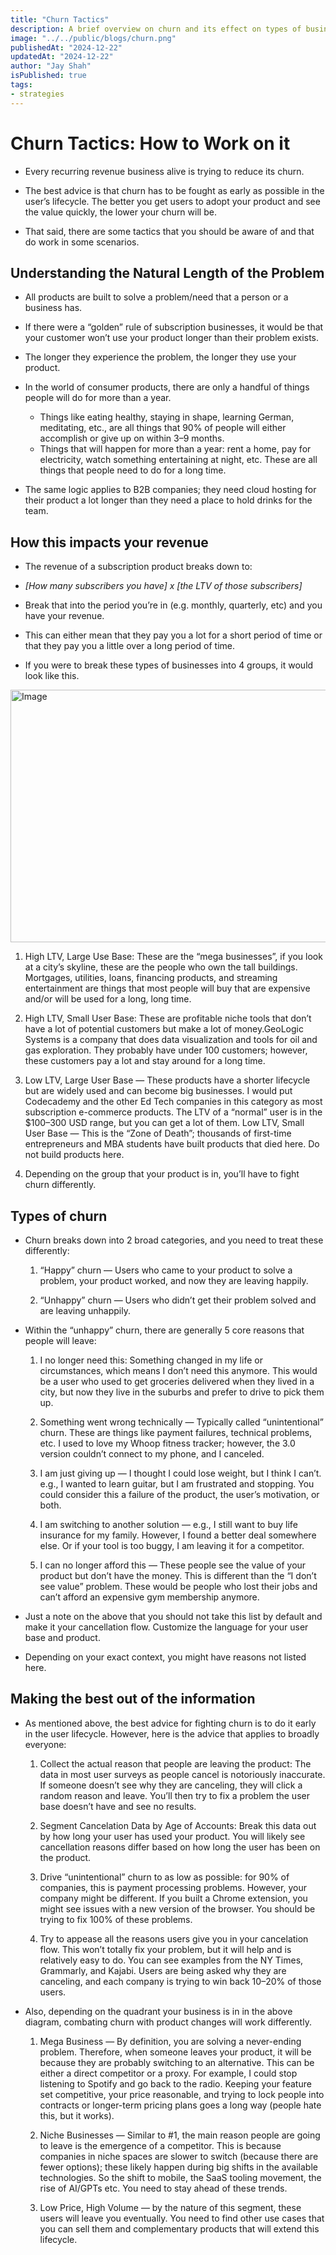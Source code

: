 ```yaml
---
title: "Churn Tactics"
description: A brief overview on churn and its effect on types of businesses
image: "../../public/blogs/churn.png"
publishedAt: "2024-12-22"
updatedAt: "2024-12-22"
author: "Jay Shah"
isPublished: true
tags: 
- strategies
---
```



# Churn Tactics: How to Work on it

- Every recurring revenue business alive is trying to reduce its churn.

- The best advice is that churn has to be fought as early as possible in the user’s lifecycle. The better you get users to adopt your product and see the value quickly, the lower your churn will be.

- That said, there are some tactics that you should be aware of and that do work in some scenarios.

## Understanding the Natural Length of the Problem

- All products are built to solve a problem/need that a person or a business has.

- If there were a “golden” rule of subscription businesses, it would be that your customer won’t use your product longer than their problem exists.

- The longer they experience the problem, the longer they use your product.

- In the world of consumer products, there are only a handful of things people will do for more than a year.

    - Things like eating healthy, staying in shape, learning German, meditating, etc., are all things that 90% of people will either accomplish or give up on within 3–9 months.
    - Things that will happen for more than a year: rent a home, pay for electricity, watch something entertaining at night, etc. These are all things that people need to do for a long time.

- The same logic applies to B2B companies; they need cloud hosting for their product a lot longer than they need a place to hold drinks for the team.

## How this impacts your revenue

- The revenue of a subscription product breaks down to:

- *[How many subscribers you have] x [the LTV of those subscribers]*

- Break that into the period you’re in (e.g. monthly, quarterly, etc) and you have your revenue.

- This can either mean that they pay you a lot for a short period of time or that they pay you a little over a long period of time.

- If you were to break these types of businesses into 4 groups, it would look like this.‍

<Image
  src="/blogs/business.png"
  width="718"
  height="404"
  alt="Image"
  sizes="100vw"
/>

1. High LTV, Large Use Base: These are the “mega businesses”, if you look at a city’s skyline, these are the people who own the tall buildings. Mortgages, utilities, loans, financing products, and streaming entertainment are things that most people will buy that are expensive and/or will be used for a long, long time.

2. High LTV, Small User Base: These are profitable niche tools that don’t have a lot of potential customers but make a lot of money. ​GeoLogic Systems​ is a company that does data visualization and tools for oil and gas exploration. They probably have under 100 customers; however, these customers pay a lot and stay around for a long time.

3. Low LTV, Large User Base — These products have a shorter lifecycle but are widely used and can become big businesses. I would put Codecademy and the other Ed Tech companies in this category as most subscription e-commerce products. The LTV of a “normal” user is in the $100–300 USD range, but you can get a lot of them.
Low LTV, Small User Base — This is the “Zone of Death”; thousands of first-time entrepreneurs and MBA students have built products that died here. Do not build products here.

4. Depending on the group that your product is in, you’ll have to fight churn differently.

## Types of churn

- Churn breaks down into 2 broad categories, and you need to treat these differently:

    1. “Happy” churn — Users who came to your product to solve a problem, your product worked, and now they are leaving happily.

    2. “Unhappy” churn — Users who didn’t get their problem solved and are leaving unhappily.

- Within the “unhappy” churn, there are generally 5 core reasons that people will leave:

    1. I no longer need this: Something changed in my life or circumstances, which means I don’t need this anymore. This would be a user who used to get groceries delivered when they lived in a city, but now they live in the suburbs and prefer to drive to pick them up.
    
    2. Something went wrong technically — Typically called “unintentional” churn. These are things like payment failures, technical problems, etc. I used to love my Whoop fitness tracker; however, the 3.0 version couldn’t connect to my phone, and I canceled.
    
    3. I am just giving up — I thought I could lose weight, but I think I can’t. e.g., I wanted to learn guitar, but I am frustrated and stopping. You could consider this a failure of the product, the user’s motivation, or both.
    
    4. I am switching to another solution — e.g., I still want to buy life insurance for my family. However, I found a better deal somewhere else. Or if your tool is too buggy, I am leaving it for a competitor.
    
    5. I can no longer afford this — These people see the value of your product but don’t have the money. This is different than the “I don’t see value” problem. These would be people who lost their jobs and can’t afford an expensive gym membership anymore.

- Just a note on the above that you should not take this list by default and make it your cancellation flow. Customize the language for your user base and product.

- Depending on your exact context, you might have reasons not listed here.

## Making the best out of the information

- As mentioned above, the best advice for fighting churn is to do it early in the user lifecycle. However, here is the advice that applies to broadly everyone:

    1. Collect the actual reason that people are leaving the product: The data in most user surveys as people cancel is notoriously inaccurate. If someone doesn’t see why they are canceling, they will click a random reason and leave. You’ll then try to fix a problem the user base doesn’t have and see no results.

    2. Segment Cancelation Data by Age of Accounts: Break this data out by how long your user has used your product. You will likely see cancellation reasons differ based on how long the user has been on the product.

    3. Drive “unintentional” churn to as low as possible: for 90% of companies, this is payment processing problems. However, your company might be different. If you built a Chrome extension, you might see issues with a new version of the browser. You should be trying to fix 100% of these problems.

    4. Try to appease all the reasons users give you in your cancelation flow. This won’t totally fix your problem, but it will help and is relatively easy to do. You can see ​examples from the NY Times, Grammarly, and Kajabi. Users are being asked why they are canceling, and each company is trying to win back 10–20% of those users.

- Also, depending on the quadrant your business is in in the above diagram, combating churn with product changes will work differently.

    1. Mega Business — By definition, you are solving a never-ending problem. Therefore, when someone leaves your product, it will be because they are probably switching to an alternative. This can be either a direct competitor or a proxy. For example, I could stop listening to Spotify and go back to the radio. Keeping your feature set competitive, your price reasonable, and trying to lock people into contracts or longer-term pricing plans goes a long way (people hate this, but it works).

    2. Niche Businesses — Similar to #1, the main reason people are going to leave is the emergence of a competitor. This is because companies in niche spaces are slower to switch (because there are fewer options); these likely happen during big shifts in the available technologies. So the shift to mobile, the SaaS tooling movement, the rise of AI/GPTs etc. You need to stay ahead of these trends.

    3. Low Price, High Volume — by the nature of this segment, these users will leave you eventually. You need to find other use cases that you can sell them and complementary products that will extend this lifecycle.